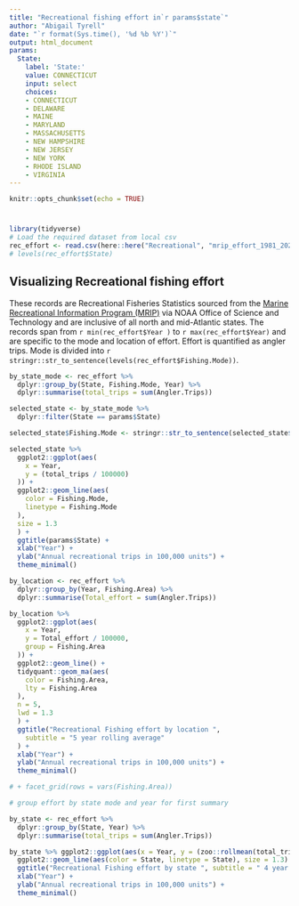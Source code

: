 ```yaml
---
title: "Recreational fishing effort in`r params$state`"
author: "Abigail Tyrell"
date: "`r format(Sys.time(), '%d %b %Y')`"
output: html_document
params:
  State:
    label: 'State:'
    value: CONNECTICUT
    input: select
    choices:
    - CONNECTICUT
    - DELAWARE
    - MAINE
    - MARYLAND
    - MASSACHUSETTS
    - NEW HAMPSHIRE
    - NEW JERSEY
    - NEW YORK
    - RHODE ISLAND
    - VIRGINIA
---
```


```r
knitr::opts_chunk$set(echo = TRUE)
```
# 
```r
library(tidyverse)
# Load the required dataset from local csv
rec_effort <- read.csv(here::here("Recreational", "mrip_effort_1981_2020_rec_trips_MA_NE.csv"), stringsAsFactors = T, fileEncoding = "UTF-8-BOM")
# levels(rec_effort$State)
```
## Visualizing Recreational fishing effort

These records are Recreational Fisheries Statistics sourced from the [ Marine Recreational Information Program (MRIP) ](https://www.st.nmfs.noaa.gov/recreational-fisheries/data-and-documentation/queries/index) via NOAA Office of Science and Technology and are inclusive of all north and mid-Atlantic states. The records span from `r min(rec_effort$Year )` to `r max(rec_effort$Year) ` and are specific to the mode and location of effort. Effort is quantified as angler trips. Mode is divided into `r stringr::str_to_sentence(levels(rec_effort$Fishing.Mode))`.




```r
by_state_mode <- rec_effort %>%
  dplyr::group_by(State, Fishing.Mode, Year) %>%
  dplyr::summarise(total_trips = sum(Angler.Trips))

selected_state <- by_state_mode %>%
  dplyr::filter(State == params$State)

selected_state$Fishing.Mode <- stringr::str_to_sentence(selected_state$Fishing.Mode)

selected_state %>%
  ggplot2::ggplot(aes(
    x = Year,
    y = (total_trips / 100000)
  )) +
  ggplot2::geom_line(aes(
    color = Fishing.Mode,
    linetype = Fishing.Mode
  ),
  size = 1.3
  ) +
  ggtitle(params$State) +
  xlab("Year") +
  ylab("Annual recreational trips in 100,000 units") +
  theme_minimal()
```

```r

by_location <- rec_effort %>%
  dplyr::group_by(Year, Fishing.Area) %>%
  dplyr::summarise(Total_effort = sum(Angler.Trips))

by_location %>%
  ggplot2::ggplot(aes(
    x = Year,
    y = Total_effort / 100000,
    group = Fishing.Area
  )) +
  ggplot2::geom_line() +
  tidyquant::geom_ma(aes(
    color = Fishing.Area,
    lty = Fishing.Area
  ),
  n = 5,
  lwd = 1.3
  ) +
  ggtitle("Recreational Fishing effort by location ",
    subtitle = "5 year rolling average"
  ) +
  xlab("Year") +
  ylab("Annual recreational trips in 100,000 units") +
  theme_minimal()

# + facet_grid(rows = vars(Fishing.Area))
```

```r
# group effort by state mode and year for first summary

by_state <- rec_effort %>%
  dplyr::group_by(State, Year) %>%
  dplyr::summarise(total_trips = sum(Angler.Trips))

by_state %>% ggplot2::ggplot(aes(x = Year, y = (zoo::rollmean(total_trips / 100000, 4, na.pad = TRUE)))) +
  ggplot2::geom_line(aes(color = State, linetype = State), size = 1.3) +
  ggtitle("Recreational Fishing effort by state ", subtitle = " 4 year rolling average") +
  xlab("Year") +
  ylab("Annual recreational trips in 100,000 units") +
  theme_minimal()
```

